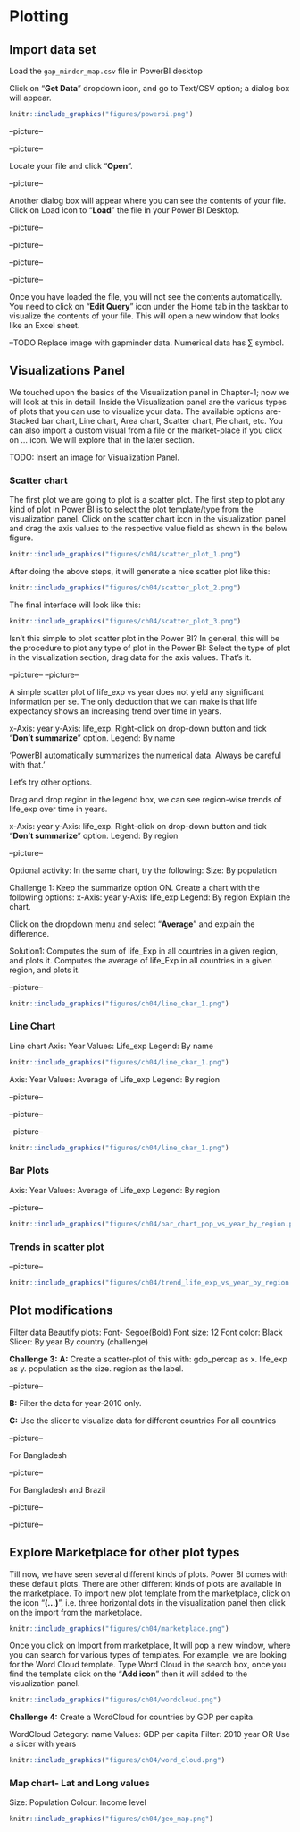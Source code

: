 # Plotting

## Import data set
Load the `gap_minder_map.csv` file in PowerBI desktop

Click on "**Get Data**" dropdown icon, and go to Text/CSV option; a dialog box will appear. 

```r
knitr::include_graphics("figures/powerbi.png")
```

--picture-- 

--picture--

Locate your file and click "**Open**".

--picture--

Another dialog box will appear where you can see the contents of your file. Click on Load icon to "**Load**" the file in your Power BI Desktop.

--picture--

--picture--

--picture--

--picture--

Once you have loaded the file, you will not see the contents automatically. You need to click on "**Edit Query**" icon under the Home tab in the taskbar to visualize the contents of your file. This will open a new window that looks like an Excel sheet.



--TODO
Replace image with gapminder data.
Numerical data has ∑ symbol.

## Visualizations Panel

We touched upon the basics of the Visualization panel in Chapter-1; now we will look at this in detail.
Inside the Visualization panel are the various types of plots that you can use to visualize your data. The available options are- Stacked bar chart, Line chart, Area chart, Scatter chart, Pie chart, etc. You can also import a custom visual from a file or the market-place if you click on … icon. We will explore that in the later section. 

TODO: Insert an image for Visualization Panel.

### Scatter chart

The first plot we are going to plot is a scatter plot. The first step to plot any kind of plot in Power BI is to select the plot template/type from the visualization panel. Click on the scatter chart icon in the visualization panel and drag the axis values to the respective value field as shown in the below figure.

<!--picture--->
```r
knitr::include_graphics("figures/ch04/scatter_plot_1.png")
```

After doing the above steps, it will generate a nice scatter plot like this:

<!--picture---> 
```r
knitr::include_graphics("figures/ch04/scatter_plot_2.png")
```
The final interface will look like this:
<!--picture--->
```r
knitr::include_graphics("figures/ch04/scatter_plot_3.png")
```

Isn’t this simple to plot scatter plot in the Power BI? In general, this will be the procedure to plot any type of plot in the Power BI: Select the type of plot in the visualization section, drag data for the axis values. That’s it.

--picture--
--picture--

A simple scatter plot of life_exp vs year does not yield any significant information per se. The only deduction that we can make is that life expectancy shows an increasing trend over time in years.

x-Axis: year
y-Axis: life_exp. Right-click on drop-down button and tick "**Don’t summarize**" option.
Legend: By name

'PowerBI automatically summarizes the numerical data. Always be careful with that.'

Let’s try other options.

Drag and drop region in the legend box, we can see region-wise trends of life_exp over time in years. 

x-Axis: year
y-Axis: life_exp. Right-click on drop-down button and tick "**Don’t summarize**" option.
Legend: By region

--picture--

Optional activity: In the same chart, try the following:
Size: By population


Challenge 1: Keep the summarize option ON. Create a chart with the following options:
x-Axis: year
y-Axis: life_exp
Legend: By region
Explain the chart.
 
Click on the dropdown menu and select "**Average**" and explain the difference.

Solution1:
Computes the sum of life_Exp in all countries in a given region, and plots it.
Computes the average of life_Exp in all countries in a given region, and plots it.


--picture--
```r
knitr::include_graphics("figures/ch04/line_char_1.png")
```

### Line Chart
Line chart
Axis: Year
Values: Life_exp
Legend: By name

```r
knitr::include_graphics("figures/ch04/line_char_1.png")
```
Axis: Year
Values: Average of Life_exp
Legend: By region

--picture--

--picture--

--picture--
```r
knitr::include_graphics("figures/ch04/line_char_1.png")
```

### Bar Plots

Axis: Year
Values: Average of Life_exp
Legend: By region

--picture--
```r
knitr::include_graphics("figures/ch04/bar_chart_pop_vs_year_by_region.png")
```

### Trends in scatter plot
--picture--
```r
knitr::include_graphics("figures/ch04/trend_life_exp_vs_year_by_region.png")
```

## Plot modifications

Filter data
Beautify plots:
Font- Segoe(Bold)
Font size: 12
Font color: Black
Slicer:
	By year
	By country (challenge)


**Challenge 3:**
**A:** Create a scatter-plot of this with:
gdp_percap as x.
life_exp as y.
population as the size.
region as the label.

--picture--

**B:**  Filter the data for year-2010 only.

**C:** Use the slicer to visualize data for different countries
	For all countries

--picture--

For Bangladesh

--picture--

For Bangladesh and Brazil

--picture--

--picture--

## Explore Marketplace for other plot types

Till now, we have seen several different kinds of plots. Power BI comes with these default plots. There are other different kinds of plots are available in the marketplace. To import new plot template from the marketplace, click on the icon "**(...)**", i.e. three horizontal dots in the visualization panel then click on the import from the marketplace.


```r
knitr::include_graphics("figures/ch04/marketplace.png")
```


Once you click on Import from marketplace, It will pop a new window, where you can search for various types of templates. For example, we are looking for the Word Cloud template. Type Word Cloud in the search box, once you find the template click on the "**Add icon**" then it will added to the visualization panel. 


```r
knitr::include_graphics("figures/ch04/wordcloud.png")
```


**Challenge 4:** Create a WordCloud for countries by GDP per capita.

WordCloud
Category: name
Values: GDP per capita
Filter: 2010 year
OR
Use a slicer with years

```r
knitr::include_graphics("figures/ch04/word_cloud.png")
```

### Map chart- Lat and Long values

Size: Population
Colour: Income level

```r
knitr::include_graphics("figures/ch04/geo_map.png")
```
